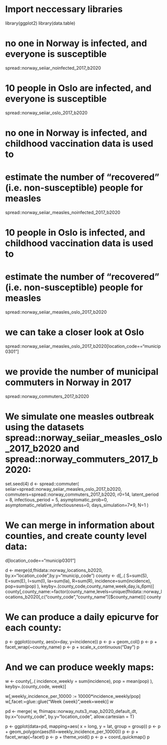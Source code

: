 # Import neccessary libraries
library(ggplot2)
library(data.table)

# no one in Norway is infected, and everyone is susceptible
spread::norway_seiiar_noinfected_2017_b2020

# 10 people in Oslo are infected, and everyone is susceptible
spread::norway_seiiar_oslo_2017_b2020

# no one in Norway is infected, and childhood vaccination data is used to
# estimate the number of "recovered" (i.e. non-susceptible) people for measles
spread::norway_seiiar_measles_noinfected_2017_b2020

# 10 people in Oslo is infected, and childhood vaccination data is used to
# estimate the number of "recovered" (i.e. non-susceptible) people for measles
spread::norway_seiiar_measles_oslo_2017_b2020

# we can take a closer look at Oslo
spread::norway_seiiar_measles_oslo_2017_b2020[location_code=="municip0301"]


# we provide the number of municipal commuters in Norway in 2017
spread::norway_commuters_2017_b2020

# We simulate one measles outbreak using the datasets spread::norway_seiiar_measles_oslo_2017_b2020 and spread::norway_commuters_2017_b2020: 
set.seed(4)
d <- spread::commuter(
  seiiar=spread::norway_seiiar_measles_oslo_2017_b2020,
  commuters=spread::norway_commuters_2017_b2020,
  r0=14,
  latent_period = 8,
  infectious_period = 5,
  asymptomatic_prob=0,
  asymptomatic_relative_infectiousness=0,
  days_simulation=7*9,
  N=1
)


# We can merge in information about counties, and create county level data:

d[location_code=="municip0301"]

d <- merge(d,fhidata::norway_locations_b2020, by.x="location_code",by.y="municip_code")
county <- d[,.(
  S=sum(S),
  E=sum(E),
  I=sum(I),
  Ia=sum(Ia),
  R=sum(R),
  incidence=sum(incidence),
  pop=sum(pop)
),
keyby=.(county_code,county_name,week,day,is_6pm)]
county[,county_name:=factor(county_name,levels=unique(fhidata::norway_locations_b2020[,c("county_code","county_name")]$county_name))]
county


# We can produce a daily epicurve for each county:
p <- ggplot(county, aes(x=day, y=incidence))
p <- p + geom_col()
p <- p + facet_wrap(~county_name)
p <- p + scale_x_continuous("Day")
p


# And we can produce weekly maps:
w <- county[,.(
  incidence_weekly = sum(incidence),
  pop = mean(pop)
), keyby=.(county_code, week)]

w[,weekly_incidence_per_10000 := 10000*incidence_weekly/pop]
w[,facet:=glue::glue("Week {week}",week=week)]
w

pd <- merge(
  w,
  fhimaps::norway_nuts3_map_b2020_default_dt, 
  by.x="county_code",
  by.y="location_code",
  allow.cartesian = T)

p <- ggplot(data=pd, mapping=aes( x = long, y = lat, group = group))
p <- p + geom_polygon(aes(fill=weekly_incidence_per_10000))
p <- p + facet_wrap(~facet)
p <- p + theme_void()
p <- p + coord_quickmap()
p










